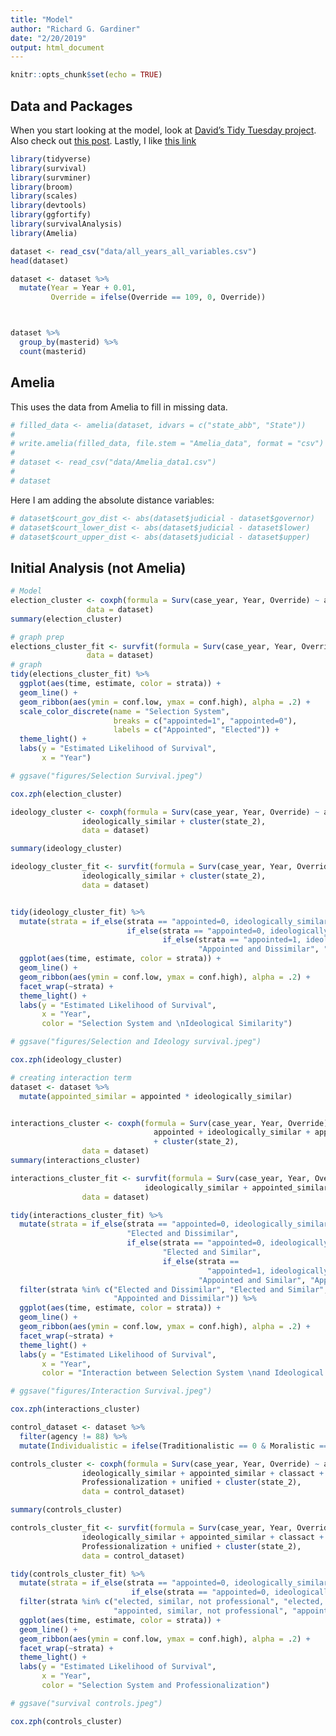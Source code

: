 ```yaml
---
title: "Model"
author: "Richard G. Gardiner"
date: "2/20/2019"
output: html_document
---
```


```r
knitr::opts_chunk$set(echo = TRUE)
```

## Data and Packages

When you start looking at the model, look at [David's Tidy Tuesday project](https://mobile.twitter.com/drob/status/1082318029168566273?s=21). Also check out [this post](https://hockey-graphs.com/2019/01/07/quantifying-differences-between-the-regular-season-and-playoffs-using-survival-analysis/?blogsub=confirming#subscribe-blog).  Lastly, I like [this link](https://rpubs.com/daspringate/survival)

```r
library(tidyverse)
library(survival)
library(survminer)
library(broom)
library(scales)
library(devtools)
library(ggfortify)
library(survivalAnalysis)
library(Amelia)
```

```r
dataset <- read_csv("data/all_years_all_variables.csv")
head(dataset)

dataset <- dataset %>%
  mutate(Year = Year + 0.01,
         Override = ifelse(Override == 109, 0, Override))



dataset %>%
  group_by(masterid) %>%
  count(masterid)
```

## Amelia 

This uses the data from Amelia to fill in missing data.  
```r
# filled_data <- amelia(dataset, idvars = c("state_abb", "State"))
# 
# write.amelia(filled_data, file.stem = "Amelia_data", format = "csv")
# 
# dataset <- read_csv("data/Amelia_data1.csv")
# 
# dataset
```


Here I am adding the absolute distance variables:

```r
# dataset$court_gov_dist <- abs(dataset$judicial - dataset$governor)
# dataset$court_lower_dist <- abs(dataset$judicial - dataset$lower)
# dataset$court_upper_dist <- abs(dataset$judicial - dataset$upper)
```



## Initial Analysis (not Amelia)

```r
# Model
election_cluster <- coxph(formula = Surv(case_year, Year, Override) ~ appointed + cluster(state_2),
                 data = dataset)
summary(election_cluster)

# graph prep
elections_cluster_fit <- survfit(formula = Surv(case_year, Year, Override) ~ appointed + cluster(state_2),
                 data = dataset)
# graph
tidy(elections_cluster_fit) %>%
  ggplot(aes(time, estimate, color = strata)) +
  geom_line() +
  geom_ribbon(aes(ymin = conf.low, ymax = conf.high), alpha = .2) +
  scale_color_discrete(name = "Selection System",
                       breaks = c("appointed=1", "appointed=0"),
                       labels = c("Appointed", "Elected")) +
  theme_light() +
  labs(y = "Estimated Likelihood of Survival",
       x = "Year")

# ggsave("figures/Selection Survival.jpeg")

cox.zph(election_cluster)
```

```r
ideology_cluster <- coxph(formula = Surv(case_year, Year, Override) ~ appointed +
                ideologically_similar + cluster(state_2),
                data = dataset)

summary(ideology_cluster)

ideology_cluster_fit <- survfit(formula = Surv(case_year, Year, Override) ~ appointed +
                ideologically_similar + cluster(state_2),
                data = dataset)


tidy(ideology_cluster_fit) %>%
  mutate(strata = if_else(strata == "appointed=0, ideologically_similar=1", "Elected and Similar",
                          if_else(strata == "appointed=0, ideologically_similar=0", "Elected and Dissimilar",
                                  if_else(strata == "appointed=1, ideologically_similar=0", 
                                          "Appointed and Dissimilar", "Appointed and Similar")))) %>%
  ggplot(aes(time, estimate, color = strata)) +
  geom_line() +
  geom_ribbon(aes(ymin = conf.low, ymax = conf.high), alpha = .2) +
  facet_wrap(~strata) +
  theme_light() +
  labs(y = "Estimated Likelihood of Survival",
       x = "Year",
       color = "Selection System and \nIdeological Similarity")

# ggsave("figures/Selection and Ideology survival.jpeg")

cox.zph(ideology_cluster)
```

```r
# creating interaction term
dataset <- dataset %>%
  mutate(appointed_similar = appointed * ideologically_similar)


interactions_cluster <- coxph(formula = Surv(case_year, Year, Override) ~ 
                                appointed + ideologically_similar + appointed_similar +
                                + cluster(state_2),
                data = dataset)
summary(interactions_cluster)

interactions_cluster_fit <- survfit(formula = Surv(case_year, Year, Override) ~ appointed +
                              ideologically_similar + appointed_similar + cluster(state_2),
                data = dataset)

tidy(interactions_cluster_fit) %>%
  mutate(strata = if_else(strata == "appointed=0, ideologically_similar=0, appointed_similar=0", 
                          "Elected and Dissimilar",
                          if_else(strata == "appointed=0, ideologically_similar=1, appointed_similar=0",
                                  "Elected and Similar",
                                  if_else(strata == 
                                            "appointed=1, ideologically_similar=1, appointed_similar=1", 
                                          "Appointed and Similar", "Appointed and Dissimilar")))) %>%
  filter(strata %in% c("Elected and Dissimilar", "Elected and Similar", "Appointed and Similar",
                       "Appointed and Dissimilar")) %>%
  ggplot(aes(time, estimate, color = strata)) +
  geom_line() +
  geom_ribbon(aes(ymin = conf.low, ymax = conf.high), alpha = .2) +
  facet_wrap(~strata) +
  theme_light() +
  labs(y = "Estimated Likelihood of Survival",
       x = "Year",
       color = "Interaction between Selection System \nand Ideological Similarity")  

# ggsave("figures/Interaction Survival.jpeg")

cox.zph(interactions_cluster)
```

```r
control_dataset <- dataset %>%
  filter(agency != 88) %>%
  mutate(Individualistic = ifelse(Traditionalistic == 0 & Moralistic == 0, 1, 0))

controls_cluster <- coxph(formula = Surv(case_year, Year, Override) ~ appointed +
                ideologically_similar + appointed_similar + classact + Individualistic + Traditionalistic +
                Professionalization + unified + cluster(state_2),
                data = control_dataset)

summary(controls_cluster)

controls_cluster_fit <- survfit(formula = Surv(case_year, Year, Override) ~ appointed +
                ideologically_similar + appointed_similar + classact + Individualistic + Traditionalistic +
                Professionalization + unified + cluster(state_2),
                data = control_dataset)

tidy(controls_cluster_fit) %>%
  mutate(strata = if_else(strata == "appointed=0, ideologically_similar=0, appointed_similar=0, classact=FALSE, Moralistic=0, Traditionalistic=0, Professionalization=1, unified=1", "elected, similar, not professional",
                           if_else(strata == "appointed=0, ideologically_similar=0, appointed_similar=0, classact=FALSE, Moralistic=0, Traditionalistic=0, Professionalization=5, unified=1", "elected, similar, most professional", strata))) %>%
  filter(strata %in% c("elected, similar, not professional", "elected, similar, most professional",
                       "appointed, similar, not professional", "appointed, similar, most professional")) %>%
  ggplot(aes(time, estimate, color = strata)) +
  geom_line() +
  geom_ribbon(aes(ymin = conf.low, ymax = conf.high), alpha = .2) +
  facet_wrap(~strata) +
  theme_light() +
  labs(y = "Estimated Likelihood of Survival",
       x = "Year",
       color = "Selection System and Professionalization")  

# ggsave("survival controls.jpeg")

cox.zph(controls_cluster)
```


